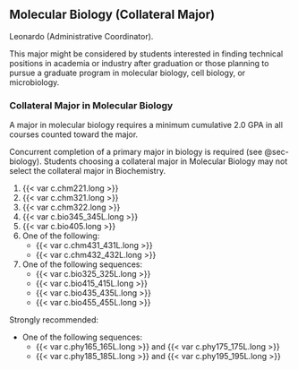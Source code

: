 ## Molecular Biology (Collateral Major) {#sec-molecular-biology}
Leonardo (Administrative Coordinator).

This major might be considered by students interested in finding technical positions in academia or industry after graduation or those planning to pursue a graduate program in molecular biology, cell biology, or microbiology. 

### Collateral Major in Molecular Biology
A major in molecular biology requires a minimum cumulative 2.0 GPA in all courses counted toward the major.

Concurrent completion of a primary major in biology is required (see @sec-biology). Students choosing a collateral major in Molecular Biology may not select the collateral major in Biochemistry. 

1. {{< var c.chm221.long >}}
2. {{< var c.chm321.long >}}
3. {{< var c.chm322.long >}}
4. {{< var c.bio345_345L.long >}}
5. {{< var c.bio405.long >}}
6. One of the following:
	- {{< var c.chm431_431L.long >}}
	- {{< var c.chm432_432L.long >}}
7. One of the following sequences:
	- {{< var c.bio325_325L.long >}}
	- {{< var c.bio415_415L.long >}}
	- {{< var c.bio435_435L.long >}}
	- {{< var c.bio455_455L.long >}}

Strongly recommended:
	
- One of the following sequences:
	- {{< var c.phy165_165L.long >}} and {{< var c.phy175_175L.long >}}
	- {{< var c.phy185_185L.long >}} and {{< var c.phy195_195L.long >}}
